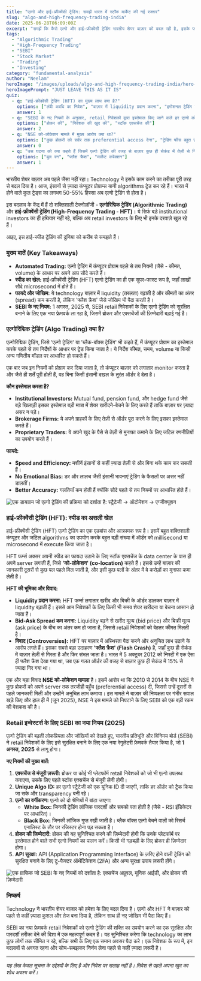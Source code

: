 ```yaml
---
title: "एल्गो और हाई-फ्रीक्वेंसी ट्रेडिंग: समझें भारत में स्टॉक मार्केट की नई रफ्तार"
slug: "algo-and-high-frequency-trading-india"
date: 2025-06-28T06:09:00Z
excerpt: "समझें कि कैसे एल्गो और हाई-फ्रीक्वेंसी ट्रेडिंग भारतीय शेयर बाज़ार को बदल रही है, इसके फायदे, जोखिम और SEBI के नए नियम क्या हैं।"
tags:
  - "Algorithmic Trading"
  - "High-Frequency Trading"
  - "SEBI"
  - "Stock Market"
  - "Trading"
  - "Investing"
category: "fundamental-analysis"
author: "Neelam"
heroImage: "/images/uploads/algo-and-high-frequency-trading-india/hero-image.jpg"
heroImagePrompt: "JUST LEAVE THIS AS IT IS"
quiz:
  - q: "हाई-फ्रीक्वेंसी ट्रेडिंग (HFT) का मुख्य लाभ क्या है?"
    options: ["लंबी अवधि का निवेश", "बाज़ार में liquidity प्रदान करना", "इमोशनल ट्रेडिंग को बढ़ावा देना"]
    answer: 1
  - q: "SEBI के नए नियमों के अनुसार, retail निवेशकों द्वारा इस्तेमाल किए जाने वाले हर एल्गो को किसकी मंजूरी लेनी होगी?"
    options: ["ब्रोकर की", "निवेशक की खुद की", "स्टॉक एक्सचेंज की"]
    answer: 2
  - q: "NSE को-लोकेशन मामले में मुख्य आरोप क्या था?"
    options: ["कुछ ब्रोकरों को सर्वर तक preferential access देना", "ट्रेडिंग फीस बहुत ज़्यादा बढ़ाना", "गलत स्टॉक टिप्स देना"]
    answer: 0
  - q: "उस घटना को क्या कहते हैं जिसमें एल्गो ट्रेडिंग की वजह से बाज़ार कुछ ही सेकंड में तेज़ी से गिरकर वापस संभल जाता है?"
    options: ["बुल रन", "फ्लैश क्रैश", "मार्केट करेक्शन"]
    answer: 1
---
```


भारतीय शेयर बाज़ार अब पहले जैसा नहीं रहा। Technology ने इसके काम करने का तरीका पूरी तरह से बदल दिया है। आज, इंसानों से ज़्यादा कंप्यूटर प्रोग्राम्स यानी algorithms ट्रेड कर रहे हैं। भारत में होने वाले कुल ट्रेड्स का लगभग 50-55% हिस्सा अब एल्गो ट्रेडिंग से होता है।

इस बदलाव के केंद्र में हैं दो शक्तिशाली टेक्नोलॉजी - **एल्गोरिद्मिक ट्रेडिंग (Algorithmic Trading)** और **हाई-फ्रीक्वेंसी ट्रेडिंग (High-Frequency Trading - HFT)**। ये सिर्फ बड़े institutional investors का ही हथियार नहीं रहे, बल्कि अब retail investors के लिए भी इनके दरवाज़े खुल रहे हैं।

आइए, इस हाई-स्पीड ट्रेडिंग की दुनिया को करीब से समझते हैं।

### मुख्य बातें (Key Takeaways)

*   **Automated Trading:** एल्गो ट्रेडिंग में कंप्यूटर प्रोग्राम पहले से तय नियमों (जैसे - कीमत, volume) के आधार पर अपने आप सौदे करते हैं।
*   **स्पीड का खेल:** हाई-फ्रीक्वेंसी ट्रेडिंग (HFT) एल्गो ट्रेडिंग का ही एक सुपर-फास्ट रूप है, जहाँ लाखों सौदे microsecond में होते हैं।
*   **फायदे और जोखिम:** ये technology बाज़ार में liquidity (तरलता) बढ़ाती है और कीमतों का अंतर (spread) कम करती है, लेकिन 'फ्लैश क्रैश' जैसे जोखिम भी पैदा करती है।
*   **SEBI के नए नियम:** 1 अगस्त, 2025 से, SEBI retail निवेशकों के लिए एल्गो ट्रेडिंग को सुरक्षित बनाने के लिए एक नया फ्रेमवर्क ला रहा है, जिसमें ब्रोकर और एक्सचेंजों की ज़िम्मेदारी बढ़ाई गई है।

### एल्गोरिद्मिक ट्रेडिंग (Algo Trading) क्या है?

एल्गोरिद्मिक ट्रेडिंग, जिसे 'एल्गो ट्रेडिंग' या 'ब्लैक-बॉक्स ट्रेडिंग' भी कहते हैं, में कंप्यूटर प्रोग्राम का इस्तेमाल करके पहले से तय निर्देशों के आधार पर ट्रेड किया जाता है। ये निर्देश कीमत, समय, volume या किसी अन्य गणितीय मॉडल पर आधारित हो सकते हैं।

एक बार जब इन नियमों को प्रोग्राम कर दिया जाता है, तो कंप्यूटर बाज़ार को लगातार monitor करता है और जैसे ही शर्तें पूरी होती हैं, वह बिना किसी इंसानी दखल के तुरंत ऑर्डर दे देता है।

**कौन इस्तेमाल करता है?**
*   **Institutional Investors:** Mutual fund, pension fund, और hedge fund जैसे बड़े खिलाड़ी इसका इस्तेमाल बड़ी मात्रा में शेयर खरीदने-बेचने के लिए करते हैं ताकि बाज़ार पर ज़्यादा असर न पड़े।
*   **Brokerage Firms:** ये अपने ग्राहकों के लिए तेज़ी से ऑर्डर पूरा करने के लिए इसका इस्तेमाल करते हैं।
*   **Proprietary Traders:** ये अपने खुद के पैसे से तेज़ी से मुनाफा कमाने के लिए जटिल रणनीतियों का उपयोग करते हैं।

**फायदे:**
*   **Speed and Efficiency:** मशीनें इंसानों से कहीं ज़्यादा तेज़ी से और बिना थके काम कर सकती हैं।
*   **No Emotional Bias:** डर और लालच जैसी इंसानी भावनाएं ट्रेडिंग के फैसलों पर असर नहीं डालतीं।
*   **Better Accuracy:** गलतियाँ कम होती हैं क्योंकि सौदे पहले से तय नियमों पर आधारित होते हैं।

![एक डायग्राम जो एल्गो ट्रेडिंग की प्रक्रिया को दर्शाता है: स्ट्रैटेजी -> ऑटोमेशन -> एग्जीक्यूशन](/images/uploads/algo-and-high-frequency-trading-india/algo-trading-process.png)

### हाई-फ्रीक्वेंसी ट्रेडिंग (HFT): स्पीड का असली खेल

हाई-फ्रीक्वेंसी ट्रेडिंग (HFT) एल्गो ट्रेडिंग का एक एडवांस और आक्रामक रूप है। इसमें बहुत शक्तिशाली कंप्यूटर और जटिल algorithms का उपयोग करके बहुत बड़ी संख्या में ऑर्डर को millisecond या microsecond में execute किया जाता है।

HFT फर्म्स अक्सर अपनी स्पीड का फायदा उठाने के लिए स्टॉक एक्सचेंज के data center के पास ही अपने server लगाती हैं, जिसे **'को-लोकेशन' (co-location)** कहते हैं। इससे उन्हें बाज़ार की जानकारी दूसरों से कुछ पल पहले मिल जाती है, और इसी कुछ पलों के अंतर में वे करोड़ों का मुनाफा कमा लेती हैं।

**HFT की भूमिका और विवाद:**

*   **Liquidity प्रदान करना:** HFT फर्म्स लगातार खरीद और बिक्री के ऑर्डर डालकर बाज़ार में liquidity बढ़ाती हैं। इससे आम निवेशकों के लिए किसी भी समय शेयर खरीदना या बेचना आसान हो जाता है।
*   **Bid-Ask Spread कम करना:** Liquidity बढ़ने से खरीद मूल्य (bid price) और बिक्री मूल्य (ask price) के बीच का अंतर कम हो जाता है, जिससे retail निवेशकों को बेहतर कीमत मिलती है।
*   **विवाद (Controversies):** HFT पर बाज़ार में अस्थिरता पैदा करने और अनुचित लाभ उठाने के आरोप लगते हैं। इसका सबसे बड़ा उदाहरण **'फ्लैश क्रैश' (Flash Crash)** है, जहाँ कुछ ही सेकंड में बाज़ार तेज़ी से गिरता है और फिर संभल जाता है। भारत में 5 अक्टूबर 2012 को निफ्टी में एक ऐसा ही फ्लैश क्रैश देखा गया था, जब एक गलत ऑर्डर की वजह से बाज़ार कुछ ही सेकंड में 15% से ज़्यादा गिर गया था।

एक और बड़ा विवाद **NSE को-लोकेशन मामला** है। इसमें आरोप था कि 2010 से 2014 के बीच NSE ने कुछ ब्रोकरों को अपने server तक तरजीही पहुँच (preferential access) दी, जिससे उन्हें दूसरों से पहले जानकारी मिली और उन्होंने अनुचित लाभ कमाया। इस मामले ने बाज़ार की निष्पक्षता पर गंभीर सवाल खड़े किए और हाल ही में (जून 2025), NSE ने इस मामले को निपटाने के लिए SEBI को एक बड़ी रकम की पेशकश की है।

### Retail इन्वेस्टर्स के लिए SEBI का नया नियम (2025)

एल्गो ट्रेडिंग की बढ़ती लोकप्रियता और जोखिमों को देखते हुए, भारतीय प्रतिभूति और विनिमय बोर्ड (SEBI) ने retail निवेशकों के लिए इसे सुरक्षित बनाने के लिए एक नया रेगुलेटरी फ्रेमवर्क तैयार किया है, जो **1 अगस्त, 2025** से लागू होगा।

**नए नियमों की मुख्य बातें:**

1.  **एक्सचेंज से मंजूरी ज़रूरी:** ब्रोकर या कोई भी प्लेटफॉर्म retail निवेशकों को जो भी एल्गो उपलब्ध कराएगा, उसके लिए पहले स्टॉक एक्सचेंज से मंजूरी लेनी होगी।
2.  **Unique Algo ID:** हर एल्गो स्ट्रैटेजी को एक यूनिक ID दी जाएगी, ताकि हर ऑर्डर को ट्रैक किया जा सके और transparency बनी रहे।
3.  **एल्गो का वर्गीकरण:** एल्गो को दो श्रेणियों में बांटा जाएगा:
    *   **White Box:** जिनकी ट्रेडिंग लॉजिक पारदर्शी और सबको पता होती है (जैसे - RSI इंडिकेटर पर आधारित)।
    *   **Black Box:** जिनकी लॉजिक गुप्त रखी जाती है। ब्लैक बॉक्स एल्गो बेचने वालों को रिसर्च एनालिस्ट के तौर पर रजिस्टर होना पड़ सकता है।
4.  **ब्रोकर की ज़िम्मेदारी:** ब्रोकर की यह सुनिश्चित करने की ज़िम्मेदारी होगी कि उनके प्लेटफॉर्म पर इस्तेमाल होने वाले सभी एल्गो नियमों का पालन करें। किसी भी गड़बड़ी के लिए ब्रोकर ही ज़िम्मेदार होगा।
5.  **API सुरक्षा:** API (Application Programming Interface) के ज़रिए होने वाली ट्रेडिंग को सुरक्षित बनाने के लिए टू-फैक्टर ऑथेंटिकेशन (2FA) और अन्य सुरक्षा उपाय ज़रूरी होंगे।

![एक ग्राफिक जो SEBI के नए नियमों को दर्शाता है: एक्सचेंज अप्रूवल, यूनिक आईडी, और ब्रोकर की ज़िम्मेदारी](/images/uploads/algo-and-high-frequency-trading-india/sebi-new-rules.png)

### निष्कर्ष

Technology ने भारतीय शेयर बाज़ार को हमेशा के लिए बदल दिया है। एल्गो और HFT ने बाज़ार को पहले से कहीं ज़्यादा कुशल और तेज बना दिया है, लेकिन साथ ही नए जोखिम भी पैदा किए हैं।

SEBI का नया फ्रेमवर्क retail निवेशकों को एल्गो ट्रेडिंग की शक्ति का उपयोग करने का एक सुरक्षित और पारदर्शी तरीका देने की दिशा में एक महत्वपूर्ण कदम है। यह सुनिश्चित करेगा कि technology का लाभ कुछ लोगों तक सीमित न रहे, बल्कि सभी के लिए एक समान अवसर पैदा करे। एक निवेशक के रूप में, इन बदलावों से अवगत रहना और सोच-समझकर निर्णय लेना पहले से कहीं ज़्यादा ज़रूरी है।

---
*यह लेख केवल सूचना के उद्देश्यों के लिए है और निवेश पर सलाह नहीं है। निवेश से पहले अपना खुद का शोध अवश्य करें।*
